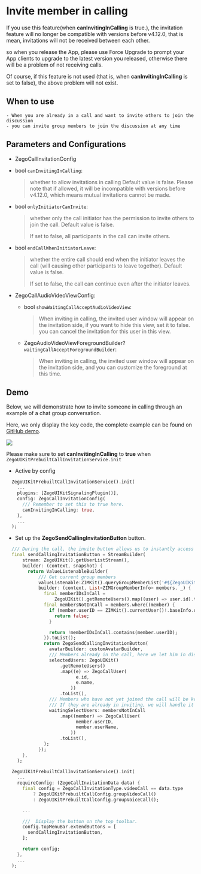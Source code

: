 # Invite member in calling

<Warning title="Incompatible with older versions">

If you use this feature(when **canInvitingInCalling** is true.), the invitation feature will no longer be compatible with versions before v4.12.0, that is mean, invitations will not be received between each other.

so when you release the App, please use Force Upgrade to prompt your App clients to upgrade to the latest version you released, otherwise there will be a problem of not receiving calls.

Of course, if this feature is not used (that is, when **canInvitingInCalling** is set to false), the above problem will not exist.
</Warning>

## When to use
    
    - When you are already in a call and want to invite others to join the discussion
    - you can invite group members to join the discussion at any time

## Parameters and Configurations

- ZegoCallInvitationConfig

 -  bool `canInvitingInCalling`:
    
    >  whether to allow invitations in calling
    >  Default value is false.
    >  Please note that if allowed, it will be incompatible with versions before v4.12.0, which means mutual invitations cannot be made.

  - bool `onlyInitiatorCanInvite`:

    >  whether only the call initiator has the permission to invite others to
    >  join the call.
    >  Default value is false.
    > 
    >  If set to false, all participants in the call can invite others.

  - bool `endCallWhenInitiatorLeave`:

    >  whether the entire call should end when the initiator leaves the call
    >  (will causing other participants to leave together).
    >  Default value is false.
    > 
    >  If set to false, the call can continue even after the initiator leaves.

- ZegoCallAudioVideoViewConfig:

  - bool `showWaitingCallAcceptAudioVideoView`:

    > When inviting in calling, the invited user window will appear on the
    > invitation side, if you want to hide this view, set it to false.
    > you can cancel the invitation for this user in this view.

  - ZegoAudioVideoViewForegroundBuilder? `waitingCallAcceptForegroundBuilder`:

    > When inviting in calling, the invited user window will appear on the invitation side,
    > and you can customize the foreground at this time.

## Demo

Below, we will demonstrate how to invite someone in calling through an example of a chat group conversation.

Here, we only display the key code, the complete example can be found on [GitHub demo](https://github.com/ZEGOCLOUD/zego_inapp_chat_uikit_example_flutter/tree/master/basic_demo).

<Frame width="480" height="auto" caption="">
  <img src="https://storage.zego.im/sdk-doc/Pics/ZegoUIKit/Flutter/call/group_chat_call_example.gif" />
</Frame>

<Check title="Check">Please make sure to set **canInvitingInCalling** to **true** when `ZegoUIKitPrebuiltCallInvitationService.init`</Check>

- Active by config

```dart 
  ZegoUIKitPrebuiltCallInvitationService().init(
    ...
    plugins: [ZegoUIKitSignalingPlugin()],
    config: ZegoCallInvitationConfig(
      /// Remember to set this to true here.
      canInvitingInCalling: true,
    ),
    ...
  );
```

- Set up the **ZegoSendCallingInvitationButton** button.

```dart 
  /// During the call, the invite button allows us to instantly access current group members who have not yet joined the call, and display them for selection in the list.
  final sendCallingInvitationButton = StreamBuilder(
      stream: ZegoUIKit().getUserListStream(),
      builder: (context, snapshot) {
        return ValueListenableBuilder(
            /// Get current group members
            valueListenable:ZIMKit().queryGroupMemberList('#${ZegoUIKit().getRoom().id}'),
            builder: (context, List<ZIMGroupMemberInfo> members, _) {
              final memberIDsInCall =
                  ZegoUIKit().getRemoteUsers().map((user) => user.id).toList();
              final membersNotInCall = members.where((member) {
                if (member.userID == ZIMKit().currentUser()!.baseInfo.userID) {
                  return false;
                }

                return !memberIDsInCall.contains(member.userID);
              }).toList();
              return ZegoSendCallingInvitationButton(
                avatarBuilder: customAvatarBuilder,
                /// Members already in the call, here we let him in display mode.
                selectedUsers: ZegoUIKit()
                    .getRemoteUsers()
                    .map((e) => ZegoCallUser(
                          e.id,
                          e.name,
                        ))
                    .toList(),
                /// Members who have not yet joined the call will be kept in an optional state. 
                /// If they are already in inviting, we will handle it internally.
                waitingSelectUsers: membersNotInCall
                    .map((member) => ZegoCallUser(
                          member.userID,
                          member.userName,
                        ))
                    .toList(),
              );
            });
      },
    );
    
  ZegoUIKitPrebuiltCallInvitationService().init(
    ...
    requireConfig: (ZegoCallInvitationData data) {
      final config = ZegoCallInvitationType.videoCall == data.type
          ? ZegoUIKitPrebuiltCallConfig.groupVideoCall()
          : ZegoUIKitPrebuiltCallConfig.groupVoiceCall();

      ... 

      ///  Display the button on the top toolbar.
      config.topMenuBar.extendButtons = [
        sendCallingInvitationButton,
      ];

      return config;
    },
    ...
  );
```